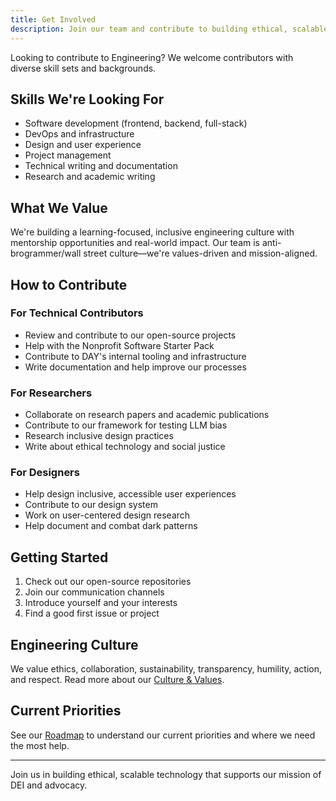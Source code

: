 ```yaml
---
title: Get Involved
description: Join our team and contribute to building ethical, scalable technology.
---
```


Looking to contribute to Engineering? We welcome contributors with diverse skill sets and backgrounds.

## Skills We're Looking For

- Software development (frontend, backend, full-stack)
- DevOps and infrastructure
- Design and user experience
- Project management
- Technical writing and documentation
- Research and academic writing

## What We Value

We're building a learning-focused, inclusive engineering culture with mentorship opportunities and real-world impact. Our team is anti-brogrammer/wall street culture—we're values-driven and mission-aligned.

## How to Contribute

### For Technical Contributors

- Review and contribute to our open-source projects
- Help with the Nonprofit Software Starter Pack
- Contribute to DAY's internal tooling and infrastructure
- Write documentation and help improve our processes

### For Researchers

- Collaborate on research papers and academic publications
- Contribute to our framework for testing LLM bias
- Research inclusive design practices
- Write about ethical technology and social justice

### For Designers

- Help design inclusive, accessible user experiences
- Contribute to our design system
- Work on user-centered design research
- Help document and combat dark patterns

## Getting Started

1. Check out our open-source repositories
2. Join our communication channels
3. Introduce yourself and your interests
4. Find a good first issue or project

## Engineering Culture

We value ethics, collaboration, sustainability, transparency, humility, action, and respect. Read more about our [Culture & Values](/engineering/culture).

## Current Priorities

See our [Roadmap](/engineering/roadmap) to understand our current priorities and where we need the most help.

---

Join us in building ethical, scalable technology that supports our mission of DEI and advocacy.
